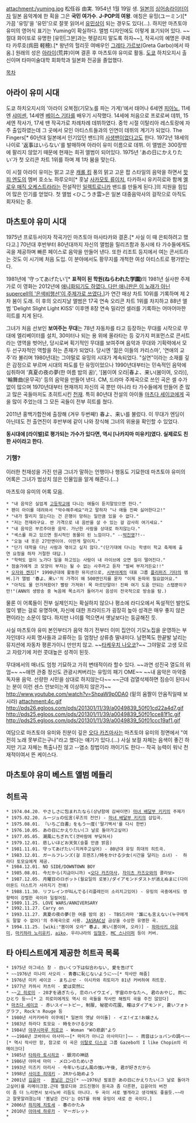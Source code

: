attachment:/yuming.jpg
松任谷 由実. 1954년 1월 19일 생.
[[일본]]의 [[싱어송라이터]]이자 일본 음악계에 한 획을 그은 '''국민 여가수'''. '''J-POP의 여왕'''. 애칭은 유밍(ユーミン)[* 가끔 '유밍'을 '유민'으로 잘못 읽어서 [[유민상]]이 되는 경우도 있다(...). 하지만 마츠토야 유미의 영어식 표기는 Yuming이 확실하다. 앨범 디자인에도 이렇게 표기되어 있다. ~~절대 화이또로 유명한 [유민|그분]과는 헷갈리지 말도록 하자~~], 작곡시의 예명은 쿠레타 카루호(呉田 軽穂).[* 왕년의 헐리웃 여배우인 [[그레타 가르보]](Greta Garbo)에서 따옴.] 원래의 성은 [[아라이]](荒井)이며 결혼 후 마츠토야 유미로 활동.
[[도쿄]] 하치오지시 출신이며 타마미술대학 회화학과 일본화 전공을 졸업했다.

[[목차]]
== 아라이 유미 시대 ==
도쿄 하치오지시의 '아라이 오복점(기모노를 파는 가게)'에서 태어나 6세엔 [[피아노]], 11세엔 [[샤미센]], 14세엔 [[베이스 기타]]를 배우기 시작했다. 14세에 처음으로 프로로써 데뷔, 15세엔 작사가, 17세 땐 작곡가로 차례차례 데뷔하였다. 중학 시절 이탈리아 레스토랑에 자주 출입하였는데 그 곳에서 모인 아티스트들과의 인연이 데뷔의 계기가 되었다. The Fingers[* 60년대 일본에서 인기있던 밴드]의 [[사생팬]]이었다고도 한다. 1972년 18세의 나이로 '返事はいらない'를 발매하며 아라이 유미 이름으로 데뷔. 이 앨범은 300장밖에 팔리지 않았기 때문에 현재는 희귀 앨범이 되어있다. 1975년 'あの日にかえりたい'가 첫 오리콘 차트 1위를 하며 제 1차 붐을 맞는다.

이 시절 아라이 유미는 맑고 고운 [[캐롤 킹]] 풍의 맑고 고운 팝 스타일의 음악을 하면서 [[핫피 엔도]]의 멤버 호소노 하루오미[* 훗날 [[사카모토 류이치]], 타카하시 유키히로와 함께 [[옐로우 매직 오케스트라]]라는 전설적인 [[일렉트로니카]] 밴드를 만들게 된다.]의 지원을 힘입어 많은 인기를 얻었다. 첫 앨범 <ひこうき雲>은 일본 대중음악사의 걸작으로 아직도 회자되는 중.

== 마츠토야 유미 시대 ==
1975년 프로듀서이자 작곡가인 마츠토야 마사타카와 결혼.[* 사실 이 때 은퇴하려고 했다고.]
70년대 후반부터 80년대까지 자신의 앨범을 릴리즈함과 동시에 타 가수들에게도 곡을 제공하며 빠른 페이스로 음악을 만들어 낸다. 또한 리조트 등지에서 여는 콘서트라는 것도 이 시기에 처음 도입. 이 분야에서도 황무지를 개척한 여성 아티스트로 평가받는다.

1981년에 '守ってあげたい'[* '''표적이 된 학원(ねらわれた学園)'''의 1981년 실사판 주제가로 이 영화는 2012년에 [http://movie.naver.com/movie/bi/mi/basic.nhn?code=100572 애니화되기도 하였다. 다만 애니판은 이 노래가 아닌 supercell의 '은색비행선'이 주제가로 쓰였다.]]가 연간 매상 차트 10위를 기록하며 제 2차 붐이 도래. 이 후의 오리지날 앨범은 17곡 연속 오리콘 차트 1위를 차지하고 88년 앨범 'Delight Slight Light KISS' 이후엔 8장 연속 밀리언 셀러를 기록하는 어마어마한 히트를 치게 된다.

그녀가 처음 선보인 '''보여주는 무대'''는 78년 자동차를 타고 등장하는 무대를 시작으로 무대에 엘리베이터를 설치, 30미터나 되는 용 위에 올라타는 등 갖가지 퍼포먼스로 콘서트라는 영역을 벗어난, 당시로써 획기적인 무대를 보여주며 음악과 무대와 기획력에서 모두 선구자적인 역할을 하는 존재가 되었다. 당시엔 '젊은 이들의 카리스마', '연애의 교주'라 불리며 1980년대는 그야말로 유밍의 시대가 계속되었다. "실연"이라는 소재를 깊은 감정으로 부르며 시대의 파도를 탄 유밍이었으나 1990년대부터는 민속적인 음악에 심취하여 '真夏の夜の夢(한 여름 밤의 꿈)', '[봄이여 오라|春よ、来い(봄이여, 오라)], '輪舞曲(윤무곡)' 등의 음악을 만들어 낸다.
CM, 드라마 주제곡으로 쓰인 곡은 셀 수가 없이 많으며 1970년대부터 현재까지 자신의 곡 뿐만 아니라 타 가수들에게 만들어 준 많고 많은 곡들마저도 초히트시킨 [[천재]]. 특히 80년대 전설의 아이돌 [[마츠다 세이코]]에게 곡을 많이 주었는데 그 모든 곡들이 전부 히트를 쳤다.

2011년 홍백가합전에 출장해 (겨우 두번째!) 春よ、来い를 불렀다. 이 무대가 엔딩이 아닌데도 전 출연진이 후반부에 같이 나와 장식해 그녀의 위용을 확인할 수 있었다.

'''동시대에 [라이벌]로 평가되는 가수가 있다면, 역시 [나카지마 미유키]였다. 실제로도 친한 사이라고 한다.'''

=== 기행? ===
이러한 천재성을 가진 만큼 그녀가 말하는 언행이나 행동도 기묘한데 마츠토야 유미의 어록은 그녀가 범상치 않은 인물임을 알게 해준다.(...)

마츠토야 유미의 어록 모음.

 * "내 음악은 실업계 [[고등학교]]에 다니는 애들이 듣지말았으면 한다."
 * 팬이 아이를 데려와서 "악수해주세요"라고 말하자 "나 애들 진짜 싫어한다고!"
 * "내가 팔리지 않는다는 건 은행이 망하는 일만큼 있을 수 없다."
 * "저는 천재라구요. 싼 가격으로 내 음반을 살 수 있는 걸 감사히 여기세요."
 * "내 음악은 부르주아용 음악. 가난한 사람을 상대로 하지않는다."
 * "섹스를 하고 있으면 원시적인 동물이 된 느낌이다." --[[박진영]]?!--
 * "오늘 내 옷은 27만엔이야. 이딴게 말이지."
 * "단기 대학을 다닌 사람과 엮이고 싶지 않다."(단기대에 다니는 학생이 학교 축제에 출연 요청을 하자 거절한 대답.)
 * "학력도 없이 노가다 일을 하고있는 사람이 내 라이브에 오면 질이 떨어진다."
 * 점술가에게 코 모양이 부자는 될 수 없는 사주라고 듣자 "벌써 부자거든요!!"
 * [[오자와 켄지]][* 1990년대에 활동한 뮤지션으로, [[시부야계]]의 대표 그룹 [[플리퍼즈 기타]]의 멤버.]가 앨범 '春よ、来い'의 가격이 왜 500엔인지를 묻자 "이제 돈따위 필요없어요."
 * "아직도 물 안가져왔어? 빨랑 가져와! 목 마르단말야! 진짜 여기 도움 안되는 스탭뿐이구만!"(ANN의 생방송 중 녹음에 목소리가 들어가서 음성이 전국적으로 방송을 탐.)

물론 이 어록들이 전부 실제인지는 확실하지 않으나 평소에 라디오에서 독설적인 발언도 많이 뱉는 걸로 유명하며, 자신에 대한 프라이드가 굉장히 높아 성격은 매우 좋지 않은 편이라는 소문이 많다. 하지만 나이를 먹으면서 옛날보다는 둥글해진 듯. 

사실 마츠토야 유미 본인부터가 음악 하기 전부터 이미 집안이 기모노집을 운영하는 부자인데다 사회 명사들과 교류하는 등 엄청난 상류층 딸내미다. 남편쪽도 한끝발 날리는 뮤지션에 자동차 평론가이니 만만치 않고. ~~[[타케우치 나오코]]?~~ 그야말로 고생 모르고 자랐기에 저런 콧대높은 성격이 된듯.

무대에서의 매너도 엄청 기묘하고 가히 변태적이라 할수 있다. ~~과연 성진국 열도의 위엄~~ ~~애먼 관중 정신도 관광시켜버리는 유밍의 패기 OME~~ ~~내 음악은 마약중독자용 음악. 선량한 시민을 상대로 하지않는다~~ ~~근데 검열삭제하면 짐승이 된다시는 분이 이런 센스 안보이는게 이상하지 않은가~~
http://www.youtube.com/watch?v=ShpaW9p0DA0 (밑의 움짤이 안움직일때 보시라)
attachment:4c.gif
http://pds26.egloos.com/pds/201301/11/39/a0049839_50f01cd22a4d7.gif
http://pds25.egloos.com/pds/201301/11/39/a0049839_50f01cce81f1c.gif
http://pds25.egloos.com/pds/201301/11/39/a0049839_50f01ccc19af1.gif

여담으로 마츠토야 유미와 친분이 깊은 [[오다 카즈마사]]는 마츠토야 유미의 정면에서 "여전히 노래 못부르는구나"라고 했다는 얘기가 있다.(...) 사실 보컬 자체는 음색이 좋긴 하지만 기교 자체는 특출나진 않고 --염소 창법이라 까이기도 한다-- 작곡 능력이 워낙 천재적이여서 뜬 케이스다.

== 마츠토야 유미 베스트 앨범 메들리 ==
{{{#!html
<script type="text/javascript" src="http://ext.nicovideo.jp/thumb_watch/sm2764151"></script><noscript><a href="http://www.nicovideo.jp/watch/sm2764151">【ニコニコ動画】松任谷由実　個人的ベストアルバム</a></noscript>
}}}

== 히트곡 ==
 * 1974.04.20. やさしさに包まれたなら(상냥함에 감싸이면) [[마녀 배달부 키키]]의 주제가
 * 1975.02.20. ルージュの伝言(루즈의 전언) - [[마녀 배달부 키키]]의 삽입곡.
 * 1975.08.01. 『いちご白書』をもう一度('딸기백서'를 다시 한번)
 * 1976.10.05. あの日にかえりたい(그 날로 돌아가고싶어)
 * 1977.05.05. 潮風にちぎれて(갯바람에 부딪혀서)
 * 1979.12.01. 悲しいほどお天気(슬플 만큼 밝음)
 * 1981.11.01. 守ってあげたい(지켜주고싶어) - 80년대 유밍 최대의 히트곡.
 * 1983.12.01. ガールフレンズ(걸 프렌즈)/時をかける少女(시간을 달리는 소녀) -  하라다 토모요에게 제공.
 * 1984.12.01. NO SIDE/DOWNTOWN BOY 
 * 1985.08.01. 今だから(지금이니까) <[[오다 카즈마사]], [[자이츠 카즈오]]와의 콜라보>
 * 1987.12.05. 月曜日のロボット(월요일의 로봇)/ダイアモンドダストが消えぬまに(다이아몬드 더스트가 사라지기 전에)
 * 1988.11.30. リフレインが叫んでる(리플레인이 소리치고있어) - 유밍의 곡중에서도 영향력이 강렬한 곡이라 일컬어짐.
 * 1989.11.25. LOVE WARS/ANNIVERSARY
 * 1992.11.27. Carry on 
 * 1993.11.27. 真夏の夜の夢(한 여름 밤의 꿈) - TBS드라마 '誰にも言えない(누구에게도 말할 수 없어)'의 주제곡으로 사용. [[JASRAC]]상 금상을 수상한 유명한 곡.
 * 1994.11.25. [wiki:"봄이여 오라" 春よ、来い(봄이여, 오라)] - [[하마사키 아유미]], [[마키하라 노리유키]], [[aiko]], 우리나라의 [[임형주]], [[MC 스나이퍼]] 등이 커버.
== 타 아티스트에게 제공한 히트곡 목록 ==
 * 1975년 아그네스 창 - 白いくつ下は似合わない, 愛を告げて
 * ~~1976년 미나미 사오리 - 青春に恥じないように~~[* 작사만 해줌]
 * 1976년 미키 세이코 - まちぶせ - 이시카와 히토미가 81년 커버하여 히트함.
 * 1977년 카하시 카츠미 - 愛は突然に
 * ~~[[고 히로미]] - 20才を過ぎたら, 恋のハイウエイ, 宇宙のかなたへ, 君のおやじ, 雨にひとり 등~~[* 고 히로미에게도 역시 이 곡들을 작사만 해줬지 곡을 주진 않았다]
 * [[마츠다 세이코]] - 赤いスイートピー, 制服, 秘密の花園, 瞳はダイアモンド, 蒼いフォトグラフ, Rock'n Rouge 등
 * 1980년 사카키바라 이쿠에[* 일본의 옛날 아이돌] - イエ!イエ!お嬢さん
 * 1983년 하라다 토모요 - 時をかける少女
 * 1984년 [[야쿠시마루 히로코]] - Woman "Wの悲劇"より
 * ~~1984년 코바야시 아사미~~[* 마미가 아니고 아사미다!]~~ - 雨音はショパンの調べ~~[* 역시 작사만 함, 참고로 이 곡은 [[이탈로 디스코]] 그룹 Gazebo의 I like Chopin의 리메이크다]
 * 1985년 [[타하라 토시히코]] - 銀河の神話
 * 1986년 야마세 마미 - メロンのためいき
 * 1993년 미즈키 아리사 - 今年いちばん風の強い午後, 君が好きだから
 * 1998년 [[사이조 히데키]] - 2Rから始めよう
 * 2001년 [[김윤아]] -  [[봄날은 간다]][* ~~1976년 발표한 あの日にかえりたい(그 날로 돌아가고싶어)를 리메이크함.근데 멜로디와 코드진행이 원곡과 좀 다른편, 김윤아의 버전이 좀 더 느리면서 보사노바 리듬도 아니다. 두 곡이 서로 별개라고 생각해도 좋을듯.~~라고 잘못알려졌는데 '봄날은 간다'는 OST를 위해 유밍이 새로 쓴 곡이다.]
 * 2006년 [[하지메 치토세]] - 春のかたみ
 * 2010년 [[아야세 하루카]] - マーガレット
 * 
